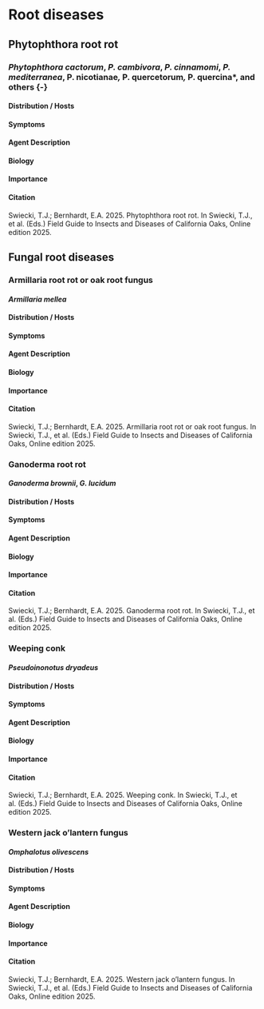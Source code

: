# Root diseases {#rootdis}

## Phytophthora root rot {-}

### *Phytophthora cactorum*, *P. cambivora*, *P. cinnamomi*, *P. mediterranea*, P. nicotianae*, *P. quercetorum*, *P. quercina*, and others {-}


#### Distribution / Hosts {-}



#### Symptoms {-}



#### Agent Description {-}



#### Biology {-}



#### Importance {-}



#### Citation {-}

Swiecki, T.J.; Bernhardt, E.A. 2025. Phytophthora root rot. In Swiecki, T.J., et al. (Eds.) Field Guide to Insects and Diseases of California Oaks, Online edition 2025.

## Fungal root diseases {-}

### Armillaria root rot or oak root fungus  {-}

#### *Armillaria mellea* {-}


#### Distribution / Hosts {-}



#### Symptoms {-}



#### Agent Description {-}



#### Biology {-}



#### Importance {-}



#### Citation {-}

Swiecki, T.J.; Bernhardt, E.A. 2025. Armillaria root rot or oak root fungus. In Swiecki, T.J., et al. (Eds.) Field Guide to Insects and Diseases of California Oaks, Online edition 2025.

### Ganoderma root rot {-}

#### *Ganoderma brownii*, *G. lucidum* {-}


#### Distribution / Hosts {-}



#### Symptoms {-}



#### Agent Description {-}



#### Biology {-}



#### Importance {-}



#### Citation {-}

Swiecki, T.J.; Bernhardt, E.A. 2025. Ganoderma root rot. In Swiecki, T.J., et al. (Eds.) Field Guide to Insects and Diseases of California Oaks, Online edition 2025.


### Weeping conk {-}

#### *Pseudoinonotus dryadeus*{-}


#### Distribution / Hosts {-}



#### Symptoms {-}



#### Agent Description {-}



#### Biology {-}



#### Importance {-}



#### Citation {-}

Swiecki, T.J.; Bernhardt, E.A. 2025. Weeping conk. In Swiecki, T.J., et al. (Eds.) Field Guide to Insects and Diseases of California Oaks, Online edition 2025.

### Western jack o’lantern fungus {-}

#### *Omphalotus olivescens*{-}


#### Distribution / Hosts {-}



#### Symptoms {-}



#### Agent Description {-}



#### Biology {-}



#### Importance {-}



#### Citation {-}

Swiecki, T.J.; Bernhardt, E.A. 2025. Western jack o’lantern fungus. In Swiecki, T.J., et al. (Eds.) Field Guide to Insects and Diseases of California Oaks, Online edition 2025.


